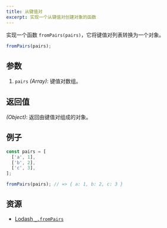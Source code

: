 ```yaml
---
title: 从键值对
excerpt: 实现一个从键值对创建对象的函数
---
```


实现一个函数 `fromPairs(pairs)`，它将键值对列表转换为一个对象。

```js
fromPairs(pairs);
```

## 参数

1. `pairs` *(Array)*: 键值对数组。

## 返回值

*(Object)*: 返回由键值对组成的对象。

## 例子

```js
const pairs = [
  ['a', 1],
  ['b', 2],
  ['c', 3],
];

fromPairs(pairs); // => { a: 1, b: 2, c: 3 }
```

## 资源

* [Lodash `_.fromPairs`](https://lodash.com/docs/#fromPairs)
